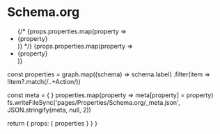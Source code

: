 
# Schema.org

<ul>
{/* {props.properties.map(property => <li><Link href={'/Properties/' + property}>{property}</Link></li> )} */}
{props.properties.map(property => <li><Link href={'/Properties/Schema.org/' + property}>{property}</Link></li> )}
</ul>

  const properties = graph.map((schema) => schema.label)
                     .filter(item => !item?.match(/..+Action/))
  
  const meta = { }
  properties.map(property => meta[property] = property)
  fs.writeFileSync('pages/Properties/Schema.org/_meta.json', JSON.stringify(meta, null, 2))

  return {
    props: {
      properties
    }
  }
}